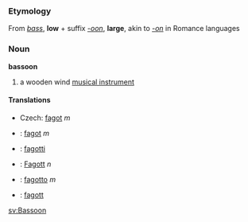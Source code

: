 ===Etymology===
From ''[[bass]]'', '''low''' + suffix ''[[-oon]]'', '''large''', akin to ''[[-on]]'' in Romance languages

===Noun===
'''bassoon'''

# a wooden wind  [[musical instrument]]

==== Translations ====
*Czech: [[fagot]] ''m''
*{{nl}}: [[fagot]] ''m''
*{{fi}}: [[fagotti]]
*{{de}}: [[Fagott]] ''n''
*{{it}}: [[fagotto]] ''m''
*{{sv}}: [[fagott]]

[[sv:Bassoon]]